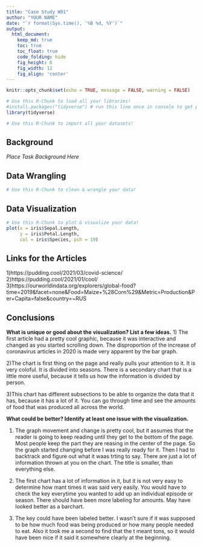 ```yaml
---
title: "Case Study W01"
author: "YOUR NAME"
date: "`r format(Sys.time(), '%B %d, %Y')`"
output:
  html_document:  
    keep_md: true
    toc: true
    toc_float: true
    code_folding: hide
    fig_height: 6
    fig_width: 12
    fig_align: 'center'
---
```


```r
knitr::opts_chunk$set(echo = TRUE, message = FALSE, warning = FALSE)
```

```r
# Use this R-Chunk to load all your libraries!
#install.packages("tidyverse") # run this line once in console to get package
library(tidyverse)

```

```r
# Use this R-Chunk to import all your datasets!

```

## Background

_Place Task Background Here_

## Data Wrangling

```r
# Use this R-Chunk to clean & wrangle your data!

```

## Data Visualization

```r
# Use this R-Chunk to plot & visualize your data!
plot(x = iris$Sepal.Length,
     y = iris$Petal.Length, 
     col = iris$Species, pch = 19)
```

## Links for the Articles
1)https://pudding.cool/2021/03/covid-science/
2)https://pudding.cool/2021/01/cool/
3)https://ourworldindata.org/explorers/global-food?time=2019&facet=none&Food=Maize+%28Corn%29&Metric=Production&Per+Capita=false&country=~RUS


## Conclusions

**What is unique or good about the visualization? List a few ideas.**
1) The first article had a pretty cool graphic, because it was interactive and changed as you started scrolling down. The disproportion of the increase of coronavirus articles in 2020 is made very apparent by the bar graph.   

2)The chart is first thing on the page and really pulls your attention to it. It is very coloful. It is divided into seasons. There is a secondary chart that is a little more useful, because it tells us how the information is divided by person. 

3)This chart has different subsections to be able to organize the data that it has, because it has a lot of it. You can go through time and see the amounts of food that was produced all across the world.  

**What could be better? Identify at least one issue with the visualization.** 

1) The graph movement and change is pretty cool, but it assumes that the reader is going to keep reading until they get to the bottom of the page. Most people keep the part they are reasing in the center of the page. So the graph started changing before I was really ready for it. Then I had to backtrack and figure out what it waas trting to say. There are just a lot of information thrown at you on the chart. The title is smaller, than everything else.  

2) The first chart has a lot of information in it, but it is not very easy to determine how mant times it was said very easily. You would have to check the key everytime you wanted to add up an individual episode or season. There should have been more labeling for amounts. May have looked better as a barchart. 

3) The key could have been labeled better. I wasn't sure if it was supposed to be how much food was being produced or how many people needed to eat. Also it took me a second to find that the t meant tons, so it would have been nice if it said it somewhere clearly at the beginning.  